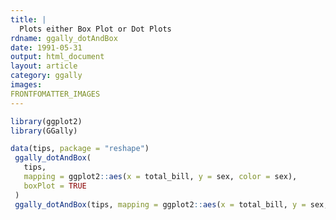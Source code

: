 ```yaml
---
title: |
  Plots either Box Plot or Dot Plots
rdname: ggally_dotAndBox
date: 1991-05-31
output: html_document
layout: article
category: ggally
images:
FRONTFOMATTER_IMAGES
---
```


```r
library(ggplot2)
library(GGally)
```

```r

data(tips, package = "reshape")
 ggally_dotAndBox(
   tips,
   mapping = ggplot2::aes(x = total_bill, y = sex, color = sex),
   boxPlot = TRUE
 )
 ggally_dotAndBox(tips, mapping = ggplot2::aes(x = total_bill, y = sex, color = sex), boxPlot=FALSE)



```